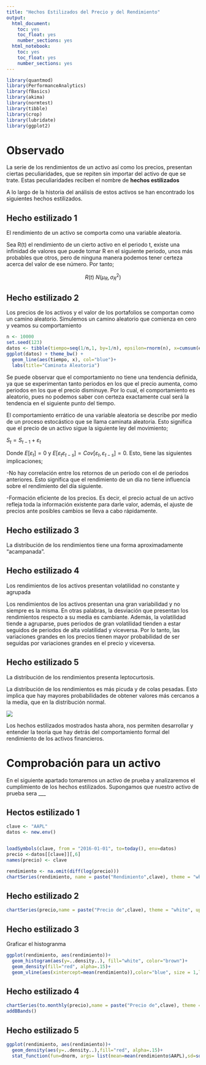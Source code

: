 ---
title: "Hechos Estilizados del Precio y del Rendimiento"
output:
  html_document:
    toc: yes
    toc_float: yes
    number_sections: yes
  html_notebook:
    toc: yes
    toc_float: yes  
    number_sections: yes
---

```{r eval=TRUE,message=FALSE, include=FALSE}
library(quantmod)
library(PerformanceAnalytics)
library(fBasics)
library(akima)
library(normtest)
library(tibble)
library(crop)
library(lubridate)
library(ggplot2)
```


# Observado

La serie de los rendimientos de un activo así como los precios, presentan ciertas peculiaridades, que se repiten sin importar del activo de que se trate. Estas peculiaridades reciben el nombre de **hechos estilizados**

A lo largo de la historia del análisis de estos activos se han encontrado los siguientes hechos estilizados.

## Hecho estilizado 1

El rendimiento de un activo se comporta como una variable aleatoria. 

Sea R(t) el rendimiento de un cierto activo  en el periodo t, existe una infinidad de valores que puede tomar R en el siguiente periodo, unos más probables que otros, pero de ninguna manera podemos tener certeza acerca del valor de ese número. Por tanto;

$$R(t)~N(μ_R,σ_R^2)$$

## Hecho estilizado 2

Los precios de los activos y el valor de los portafolios se comportan como un camino aleatorio. Simulemos un camino aleatorio que comienza en cero y veamos su comportamiento

```{r eval=TRUE,message=FALSE, include=TRUE, warning=FALSE}
n <- 10000
set.seed(123)
datos <- tibble(tiempo=seq(1/n,1, by=1/n), epsilon=rnorm(n), x=cumsum(epsilon))
ggplot(datos) + theme_bw() +
  geom_line(aes(tiempo, x), col="blue")+
  labs(title="Caminata Aleatoria")

```


Se puede observar que el comportamiento no tiene una tendencia definida, ya que se experimentan tanto periodos en los que el precio aumenta, como periodos en los que el precio disminuye. Por lo cual, el comportamiento es aleatorio, pues no podemos saber con certeza exactamente cual será la tendencia en el siguiente punto del tiempo. 

El comportamiento errático de una variable aleatoria se describe por medio de un proceso estocástico que se llama caminata aleatoria.  Esto significa que el precio de un activo sigue la siguiente ley del movimiento;

$S_t=S_{t-1}+ε_t$

Donde $E[ε_t ]=0$ y $E[ε_t ε_{t-s}]=Cov[ε_t,ε_{t-s}]=0$. Esto, tiene las siguientes implicaciones;

-No hay correlación entre los retornos de un periodo con el de periodos anteriores. Esto significa que el rendimiento de un día no tiene influencia sobre el rendimiento del día siguiente. 
	
-Formación eficiente de los precios. Es decir, el precio actual de un activo refleja toda la información existente para darle valor, además, el ajuste de precios ante posibles cambios se lleva a cabo rápidamente.


## Hecho estilizado 3 

La distribución de los rendimientos tiene una forma aproximadamente “acampanada”.



## Hecho estilizado 4 

Los rendimientos de los activos presentan volatilidad no constante y agrupada

Los rendimientos de los activos presentan una gran variabilidad y no siempre es la misma. En otras palabras, la desviación que presentan los rendimientos respecto a su media es cambiante. Además, la volatilidad tiende a agruparse, pues periodos de gran volatilidad tienden a estar seguidos de periodos de alta volatilidad y viceversa. Por lo tanto, las variaciones grandes en los precios tienen mayor probabilidad de ser seguidas por variaciones grandes en el precio y viceversa.


## Hecho estilizado 5

La distribución de los rendimientos presenta leptocurtosis.

La distribución de los rendimientos es más picuda y de colas pesadas. Esto implica que hay mayores probabilidades de obtener valores más cercanos a la media, que en la distribución normal. 

![](curtosis.jpg)

Los hechos estilizados mostrados hasta ahora, nos permiten desarrollar y entender la teoría que hay detrás del comportamiento formal del rendimiento de los activos financieros. 


# Comprobación para un activo

En el siguiente apartado tomaremos un activo de prueba y analizaremos el cumplimiento de los hechos estilizados. Supongamos que nuestro activo de prueba sera ___

## Hectos estilizado 1

```{r}
clave <- "AAPL"
datos <- new.env()


loadSymbols(clave, from = "2016-01-01", to=today(), env=datos)
precio <-datos[[clave]][,6]
names(precio) <- clave

```

```{r}
rendimiento <- na.omit(diff(log(precio)))
chartSeries(rendimiento, name = paste("Rendimiento",clave), theme = "white", up.col="black", dn.col = "red")
```




## Hecho estilizado 2
```{r}
chartSeries(precio,name = paste("Precio de",clave), theme = "white", up.col="black", dn.col = "red")
```



## Hecho estilizado 3

Graficar el histogranma
```{r}
ggplot(rendimiento, aes(rendimiento))+
  geom_histogram(aes(y=..density..), fill="white", color="brown")+
  geom_density(fill="red", alpha=.15)+
  geom_vline(aes(xintercept=mean(rendimiento)),color="blue", size = 1,linetype="dashed")
```



## Hecho estilizado 4

```{r}
chartSeries(to.monthly(precio),name = paste("Precio de",clave), theme = "white", up.col="black", dn.col = "red")
addBBands()
```





## Hecho estilizado 5
```{r}
ggplot(rendimiento, aes(rendimiento))+
  geom_density(aes(y=..density..),fill="red", alpha=.15)+
  stat_function(fun=dnorm, args= list(mean=mean(rendimiento$AAPL),sd=sd(rendimiento$AAPL)),color="red",size=1.5)
```

